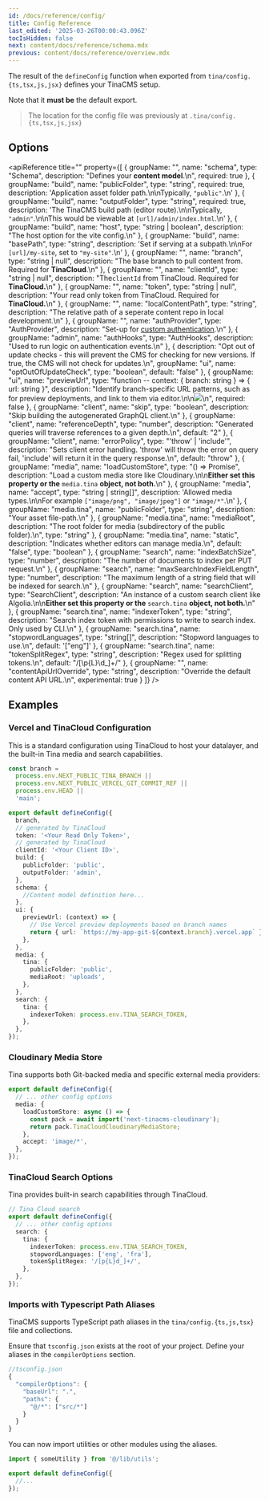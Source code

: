 ```yaml
---
id: /docs/reference/config/
title: Config Reference
last_edited: '2025-03-26T00:00:43.096Z'
tocIsHidden: false
next: content/docs/reference/schema.mdx
previous: content/docs/reference/overview.mdx
---
```


The result of the `defineConfig` function when exported from `tina/config.{ts,tsx,js,jsx}` defines your TinaCMS setup.

Note that it **must be** the default export.

> The location for the config file was previously at `.tina/config.{ts,tsx,js,jsx}`

## Options

<apiReference
  title=""
  property={[
    {
      groupName: "",
      name: "schema",
      type: "Schema",
      description: "Defines your **content model**.\n",
      required: true
    },
    {
      groupName: "build",
      name: "publicFolder",
      type: "string",
      required: true,
      description: 'Application asset folder path.\n\nTypically, `"public"`.\n'
    },
    {
      groupName: "build",
      name: "outputFolder",
      type: "string",
      required: true,
      description:
        'The TinaCMS build path (editor route).\n\nTypically, `"admin"`.\n\nThis would be viewable at `[url]/admin/index.html`.\n'
    },
    {
      groupName: "build",
      name: "host",
      type: "string | boolean",
      description: "The host option for the vite config.\n"
    },
    {
      groupName: "build",
      name: "basePath",
      type: "string",
      description:
        'Set if serving at a subpath.\n\nFor `[url]/my-site`, set to `"my-site"`.\n'
    },
    {
      groupName: "",
      name: "branch",
      type: "string | null",
      description:
        "The base branch to pull content from. Required for **TinaCloud**.\n"
    },
    {
      groupName: "",
      name: "clientId",
      type: "string | null",
      description: "The`clientId` from TinaCloud. Required for **TinaCloud.**\n"
    },
    {
      groupName: "",
      name: "token",
      type: "string | null",
      description:
        "Your read only token from TinaCloud. Required for **TinaCloud.**\n"
    },
    {
      groupName: "",
      name: "localContentPath",
      type: "string",
      description:
        "The relative path of a seperate content repo in local development.\n"
    },
    {
      groupName: "",
      name: "authProvider",
      type: "AuthProvider",
      description:
        "Set-up for [custom authentication](/docs/reference/self-hosted/auth-provider/overview).\n"
    },
    {
      groupName: "admin",
      name: "authHooks",
      type: "AuthHooks",
      description: "Used to run logic on authentication events.\n"
    },
    {
      description:
        "Opt out of update checks - this will prevent the CMS for checking for new versions. If true, the CMS will not check for updates.\n",
      groupName: "ui",
      name: "optOutOfUpdateCheck",
      type: "boolean",
      default: "false"
    },
    {
      groupName: "ui",
      name: "previewUrl",
      type: "function -- context: { branch: string } => { url: string }",
      description:
        "Identify branch-specific URL patterns, such as for preview deployments, and link to them via editor.\n\n![](/img/docs/share-btn_xvmxii.png)\n",
      required: false
    },
    {
      groupName: "client",
      name: "skip",
      type: "boolean",
      description: "Skip building the autogenerated GraphQL client.\n"
    },
    {
      groupName: "client",
      name: "referenceDepth",
      type: "number",
      description:
        "Generated queries will traverse references to a given depth.\n",
      default: "2"
    },
    {
      groupName: "client",
      name: "errorPolicy",
      type: "'throw' | 'include'",
      description:
        "Sets client error handling. 'throw' will throw the error on query fail, 'include' will return it in the query response.\n",
      default: "throw"
    },
    {
      groupName: "media",
      name: "loadCustomStore",
      type: "() => Promise<Store>",
      description:
        "Load a custom media store like Cloudinary.\n\n**Either set this property or the** `media.tina` **object, not both.**\n"
    },
    {
      groupName: "media",
      name: "accept",
      type: "string | string[]",
      description:
        'Allowed media types.\n\nFor example `["image/png", "image/jpeg"]` or `"image/*"`.\n'
    },
    {
      groupName: "media.tina",
      name: "publicFolder",
      type: "string",
      description: "Your asset file-path.\n"
    },
    {
      groupName: "media.tina",
      name: "mediaRoot",
      description:
        "The root folder for media (subdirectory of the public folder).\n",
      type: "string"
    },
    {
      groupName: "media.tina",
      name: "static",
      description: "Indicates whether editors can manage media.\n",
      default: "false",
      type: "boolean"
    },
    {
      groupName: "search",
      name: "indexBatchSize",
      type: "number",
      description: "The number of documents to index per PUT request.\n"
    },
    {
      groupName: "search",
      name: "maxSearchIndexFieldLength",
      type: "number",
      description:
        "The maximum length of a string field that will be indexed for search.\n"
    },
    {
      groupName: "search",
      name: "searchClient",
      type: "SearchClient",
      description:
        "An instance of a custom search client like Algolia.\n\n**Either set this property or the** `search.tina` **object, not both.**\n"
    },
    {
      groupName: "search.tina",
      name: "indexerToken",
      type: "string",
      description:
        "Search index token with permissions to write to search index. Only used by CLI.\n"
    },
    {
      groupName: "search.tina",
      name: "stopwordLanguages",
      type: "string[]",
      description: "Stopword languages to use.\n",
      default: '["eng"]'
    },
    {
      groupName: "search.tina",
      name: "tokenSplitRegex",
      type: "string",
      description: "Regex used for splitting tokens.\n",
      default: "/[\\p{L}\\d_]+/"
    },
    {
      groupName: "",
      name: "contentApiUrlOverride",
      type: "string",
      description: "Override the default content API URL.\n",
      experimental: true
    }
  ]}
/>

## Examples

### Vercel and TinaCloud Configuration

This is a standard configuration using TinaCloud to host your datalayer, and the built-in Tina media and search capabilities.

```ts
const branch =
  process.env.NEXT_PUBLIC_TINA_BRANCH ||
  process.env.NEXT_PUBLIC_VERCEL_GIT_COMMIT_REF ||
  process.env.HEAD ||
  'main';

export default defineConfig({
  branch,
  // generated by TinaCloud
  token: '<Your Read Only Token>',
  // generated by TinaCloud
  clientId: '<Your Client ID>',
  build: {
    publicFolder: 'public',
    outputFolder: 'admin',
  },
  schema: {
    //Content model definition here...
  },
  ui: {
    previewUrl: (context) => {
      // Use Vercel preview deployments based on branch names
      return { url: `https://my-app-git-${context.branch}.vercel.app` };
    },
  },
  media: {
    tina: {
      publicFolder: 'public',
      mediaRoot: 'uploads',
    },
  },
  search: {
    tina: {
      indexerToken: process.env.TINA_SEARCH_TOKEN,
    },
  },
});
```

### Cloudinary Media Store

Tina supports both Git-backed media and specific external media providers:

```ts
export default defineConfig({
  // ... other config options
  media: {
    loadCustomStore: async () => {
      const pack = await import('next-tinacms-cloudinary');
      return pack.TinaCloudCloudinaryMediaStore;
    },
    accept: 'image/*',
  },
});
```

### TinaCloud Search Options

Tina provides built-in search capabilities through TinaCloud.

```ts
// Tina Cloud search
export default defineConfig({
  // ... other config options
  search: {
    tina: {
      indexerToken: process.env.TINA_SEARCH_TOKEN,
      stopwordLanguages: ['eng', 'fra'],
      tokenSplitRegex: '/[p{L}d_]+/',
    },
  },
});
```

### Imports with Typescript Path Aliases

TinaCMS supports TypeScript path aliases in the `tina/config.{ts,js,tsx}` file and collections.

Ensure that `tsconfig.json` exists at the root of your project. Define your aliases in the `compilerOptions` section.

```javascript
//tsconfig.json
{
  "compilerOptions": {
    "baseUrl": ".",
    "paths": {
      "@/*": ["src/*"]
    }
  }
}
```

You can now import utilities or other modules using the aliases.

```typescript
import { someUtility } from '@/lib/utils';

export default defineConfig({
  //...
});
```

